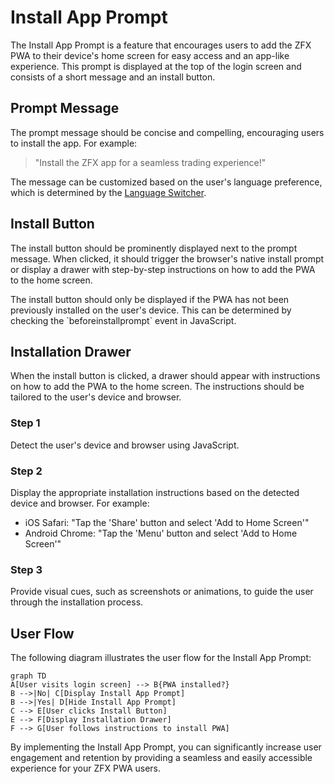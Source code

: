 
# Install App Prompt

The Install App Prompt is a feature that encourages users to add the ZFX PWA to their device's home screen for easy access and an app-like experience. This prompt is displayed at the top of the login screen and consists of a short message and an install button.

## Prompt Message

The prompt message should be concise and compelling, encouraging users to install the app. For example:

> "Install the ZFX app for a seamless trading experience!"

The message can be customized based on the user's language preference, which is determined by the [Language Switcher](/login-screen/language-switcher).

## Install Button

The install button should be prominently displayed next to the prompt message. When clicked, it should trigger the browser's native install prompt or display a drawer with step-by-step instructions on how to add the PWA to the home screen.

<Callout type="info">
The install button should only be displayed if the PWA has not been previously installed on the user's device. This can be determined by checking the `beforeinstallprompt` event in JavaScript.
</Callout>

## Installation Drawer

When the install button is clicked, a drawer should appear with instructions on how to add the PWA to the home screen. The instructions should be tailored to the user's device and browser.

<Steps>

### Step 1
Detect the user's device and browser using JavaScript.

### Step 2
Display the appropriate installation instructions based on the detected device and browser. For example:

- iOS Safari: "Tap the 'Share' button and select 'Add to Home Screen'"
- Android Chrome: "Tap the 'Menu' button and select 'Add to Home Screen'"

### Step 3
Provide visual cues, such as screenshots or animations, to guide the user through the installation process.

</Steps>

## User Flow

The following diagram illustrates the user flow for the Install App Prompt:

```mermaid
graph TD
A[User visits login screen] --> B{PWA installed?}
B -->|No| C[Display Install App Prompt]
B -->|Yes| D[Hide Install App Prompt]
C --> E[User clicks Install Button]
E --> F[Display Installation Drawer]
F --> G[User follows instructions to install PWA]
```

By implementing the Install App Prompt, you can significantly increase user engagement and retention by providing a seamless and easily accessible experience for your ZFX PWA users.